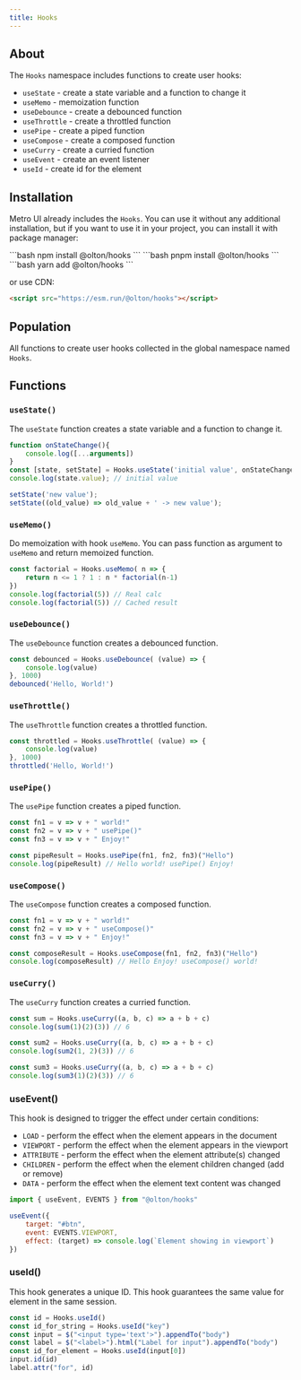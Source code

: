 ```yaml
---
title: Hooks
---
```



<div>
    <GithubButton user="olton" repo="hooks"/>
</div> 

<Leader content="Metro UI provides a set of methods to create user hooks."/>

## About

The `Hooks` namespace includes functions to create user hooks: 
+ `useState` - create a state variable and a function to change it
+ `useMemo` - memoization function
+ `useDebounce` - create a debounced function
+ `useThrottle` - create a throttled function
+ `usePipe` - create a piped function
+ `useCompose` - create a composed function
+ `useCurry` - create a curried function
+ `useEvent` - create an event listener
+ `useId` - create id for the element

## Installation
Metro UI already includes the `Hooks`.
You can use it without any additional installation, but if you want to use it in your project, you can install it with package manager:

<Tabs>
    <TabItem label="npm" icon="seti:npm">
        ```bash
        npm install @olton/hooks
        ```
    </TabItem>
    <TabItem label="pnpm" icon="pnpm">
        ```bash
        pnpm install @olton/hooks
        ```
    </TabItem>
    <TabItem label="yarm" icon="seti:yarn">
        ```bash
        yarn add @olton/hooks
        ```
    </TabItem>
</Tabs>

or use CDN:

```html
<script src="https://esm.run/@olton/hooks"></script>
```

## Population

All functions to create user hooks collected in the global namespace named `Hooks`. 

## Functions

### `useState()`

The `useState` function creates a state variable and a function to change it.

```js
function onStateChange(){
    console.log([...arguments])
}
const [state, setState] = Hooks.useState('initial value', onStateChange);
console.log(state.value); // initial value

setState('new value');
setState((old_value) => old_value + ' -> new value');
``` 

### `useMemo()`

Do memoization with hook `useMemo`. You can pass function as argument to `useMemo` and return memoized function.

```js
const factorial = Hooks.useMemo( n => {
    return n <= 1 ? 1 : n * factorial(n-1)
})
console.log(factorial(5)) // Real calc
console.log(factorial(5)) // Cached result
```

### `useDebounce()`

The `useDebounce` function creates a debounced function.

```js
const debounced = Hooks.useDebounce( (value) => {
    console.log(value)
}, 1000)
debounced('Hello, World!')
```

### `useThrottle()`

The `useThrottle` function creates a throttled function.

```js
const throttled = Hooks.useThrottle( (value) => {
    console.log(value)
}, 1000)
throttled('Hello, World!')
```

### `usePipe()`

The `usePipe` function creates a piped function.

```js
const fn1 = v => v + " world!"
const fn2 = v => v + " usePipe()"
const fn3 = v => v + " Enjoy!"

const pipeResult = Hooks.usePipe(fn1, fn2, fn3)("Hello")
console.log(pipeResult) // Hello world! usePipe() Enjoy!
```

### `useCompose()`

The `useCompose` function creates a composed function.

```js
const fn1 = v => v + " world!"
const fn2 = v => v + " useCompose()"
const fn3 = v => v + " Enjoy!"

const composeResult = Hooks.useCompose(fn1, fn2, fn3)("Hello")
console.log(composeResult) // Hello Enjoy! useCompose() world!
```

### `useCurry()`

The `useCurry` function creates a curried function.

```js
const sum = Hooks.useCurry((a, b, c) => a + b + c)
console.log(sum(1)(2)(3)) // 6

const sum2 = Hooks.useCurry((a, b, c) => a + b + c)
console.log(sum2(1, 2)(3)) // 6

const sum3 = Hooks.useCurry((a, b, c) => a + b + c)
console.log(sum3(1)(2)(3)) // 6
```

### useEvent()
This hook is designed to trigger the effect under certain conditions:
- `LOAD` - perform the effect when the element appears in the document
- `VIEWPORT` - perform the effect when the element appears in the viewport
- `ATTRIBUTE` - perform the effect when the element attribute(s) changed
- `CHILDREN` - perform the effect when the element children changed (add or remove)
- `DATA` - perform the effect when the element text content was changed

```js
import { useEvent, EVENTS } from "@olton/hooks"

useEvent({
    target: "#btn",
    event: EVENTS.VIEWPORT,
    effect: (target) => console.log(`Element showing in viewport`)
})
```

### useId()
This hook generates a unique ID. This hook guarantees the same value for element in the same session.
```js
const id = Hooks.useId()
const id_for_string = Hooks.useId("key")
const input = $("<input type='text'>").appendTo("body")
const label = $("<label>").html("Label for input").appendTo("body")
const id_for_element = Hooks.useId(input[0])
input.id(id)
label.attr("for", id)
```
